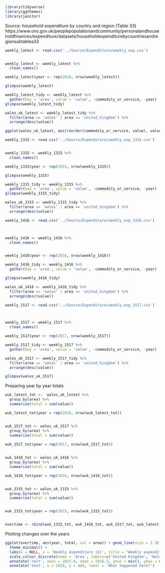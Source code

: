 ```r
library(tidyverse)
library(ggthemes)
library(janitor)
```


Source: household expenditure by country and region (Table 33)
https://www.ons.gov.uk/peoplepopulationandcommunity/personalandhouseholdfinances/expenditure/datasets/householdexpenditurebycountriesandregionsuktablea33

```r
weekly_latest <- read.csv('../Source/Expenditure/weekly_exp.csv')


weekly_latest <- weekly_latest %>%
  clean_names()

weekly_latest$year <- rep(2018, nrow(weekly_latest))

glimpse(weekly_latest)

weekly_latest_tidy <- weekly_latest %>%
  gather(key = 'area', value = 'value', -commodity_or_service, -year)
glimpse(weekly_latest_tidy)
```

```r
wales_uk_latest <- weekly_latest_tidy %>%
  filter(area == 'wales' | area == 'united_kingdom') %>%
  arrange(desc(value))

ggplot(wales_uk_latest, aes(reorder(commodity_or_service, value), value, fill = area)) + geom_col(position = 'dodge') + coord_flip() + theme_fivethirtyeight()
```

```r
weekly_1315 <- read.csv('../Source/Expenditure/weekly_exp_1315.csv')


weekly_1315 <- weekly_1315 %>%
  clean_names()

weekly_1315$year <- rep(2015, nrow(weekly_1315))

glimpse(weekly_1315)

weekly_1315_tidy <- weekly_1315 %>%
  gather(key = 'area', value = 'value', -commodity_or_service, -year)
glimpse(weekly_1315_tidy)
```

```r
wales_uk_1315 <- weekly_1315_tidy %>%
  filter(area == 'wales' | area == 'united_kingdom') %>%
  arrange(desc(value)) 
```


```r
weekly_1416 <- read.csv('../Source/Expenditure/weekly_exp_1416.csv')



weekly_1416 <- weekly_1416 %>%
  clean_names()


weekly_1416$year <- rep(2016, nrow(weekly_1416))

weekly_1416_tidy <- weekly_1416 %>%
  gather(key = 'area', value = 'value', -commodity_or_service, -year)

glimpse(weekly_1416_tidy)

wales_uk_1416 <- weekly_1416_tidy %>%
  filter(area == 'wales' | area == 'united_kingdom') %>%
  arrange(desc(value))
```

```r
weekly_1517 <- read.csv('../Source/Expenditure/weekly_exp_1517.csv')



weekly_1517 <- weekly_1517 %>%
  clean_names()

weekly_1517$year <- rep(2017, nrow(weekly_1517))

weekly_1517_tidy <- weekly_1517 %>%
  gather(key = 'area', value = 'value', -commodity_or_service, -year)

wales_uk_1517 <- weekly_1517_tidy %>%
  filter(area == 'wales' | area == 'united_kingdom') %>%
  arrange(desc(value))

glimpse(wales_uk_1517)
```
Preparing year by year totals
```r


wuk_latest_tot <-  wales_uk_latest %>%
  group_by(area) %>%
  summarise(total = sum(value)) 

wuk_latest_tot$year = rep(2018, nrow(wuk_latest_tot))


wuk_1517_tot <- wales_uk_1517 %>%
  group_by(area) %>%
  summarise(total = sum(value))
  
wuk_1517_tot$year = rep(2017, nrow(wuk_1517_tot))


wuk_1416_tot <- wales_uk_1416 %>%
  group_by(area) %>%
  summarise(total = sum(value))

wuk_1416_tot$year = rep(2016, nrow(wuk_1416_tot))


wuk_1315_tot <- wales_uk_1315 %>%
  group_by(area) %>%
  summarise(total = sum(value))


wuk_1315_tot$year = rep(2015, nrow(wuk_1315_tot)) 


overtime <- rbind(wuk_1315_tot, wuk_1416_tot, wuk_1517_tot, wuk_latest_tot)

```


Plotting changes over the years
```r
ggplot(overtime, aes(year, total, col = area)) + geom_line(size = 1.3) + 
  theme_minimal() + 
  labs(x = NULL, y = 'Weekly expenditure (£)', title = "Weekly expenditure from 2013-2015 to 2016-18 for UK and Wales", colour = 'Area') + 
  scale_colour_discrete(name = 'Area', labels=c('United Kingdom', 'Wales')) + 
  annotate('rect', xmin = 2015.8, xmax = 2016.2, ymin = min(), ymax = max(), fill = 'grey', alpha = .2) +
  annotate('text', x = 2016, y = 460, label = 'What happened here?')
```

